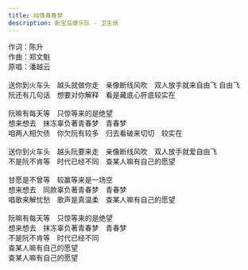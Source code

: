 ```yaml
---
title: 纯情青春梦
description: 新宝岛康乐队 - 卫生纸
---
```


作词：陈升<br />作曲：郑文魁<br />原唱：潘越云<br /><br />送你到火车头　越头就做你走　亲像断线风吹　双人放手就来自由飞 自由飞<br />阮还有几句话　想要对你解释　看是藏底心肝底较实在<br /><br />阮嘛有每天等　只惊等来的是绝望<br />想来想去　抹冻辜负著青春梦　青春梦<br />咱两人相欠债　你欠阮有较多　归去看破来切切　较实在<br /><br />送你到火车头　越头阮要来走　亲像断线风吹　双人放手就爱自由飞<br />不是阮不肯等　时代已经不同　查某人嘛有自己的愿望<br /><br />甘愿是不曾等　较赢等来是一场空<br />想来想去　同款辜负著青春梦　青春梦<br />唱歌来解忧愁　歌声是真温柔　查某人嘛有自己的愿望<br /><br />阮嘛有每天等　只惊等来的是绝望<br />想来想去　抹冻辜负著青春梦　青春梦<br />不是阮不肯等　时代已经不同<br />查某人嘛有自己的愿望<br />查某人嘛有自己的愿望